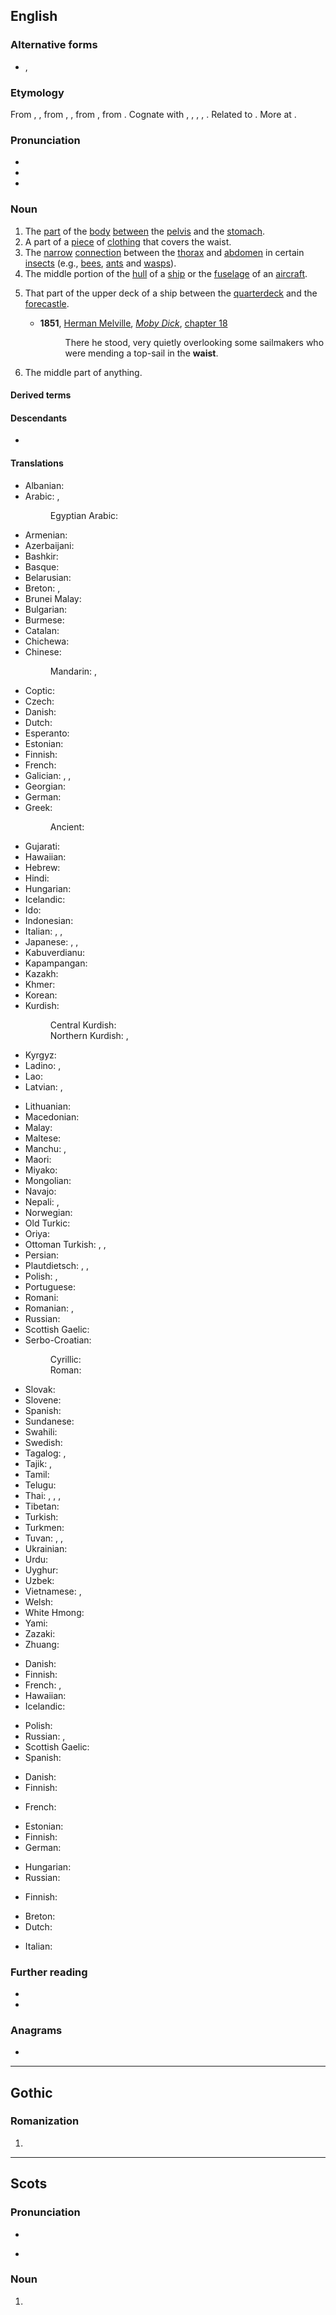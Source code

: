 ==English==

===Alternative forms===
* {{l|en|waste}}, {{l|en|wast}} {{qualifier|obsolete}}

===Etymology===
From {{inh|en|enm|waste}}, {{m|enm|wast||stature, waist}}, from {{der|en|ang|*wǣst}}, {{m|ang|*wǣxt}}, from {{der|en|gem-pro|*wahstuz||growth, development, stature, build}}, from {{der|en|ine-pro|*h₂weg-|*h₂weg-s-|to multiply, increase}}. Cognate with {{cog|gmh|wahst||growth}}, {{cog|da|vækst||growth}}, {{cog|sv|växt||growth, development, size}}, {{cog|is|vöxtur||growth}}, {{cog|got|𐍅𐌰𐌷𐍃𐍄𐌿𐍃||growth}}. Related to {{cog|ang|weaxan||to grow, increase}}. More at {{l|en|wax}}.

===Pronunciation===
* {{IPA|en|/weɪst/}}
* {{rhymes|en|eɪst}}
* {{homophones|en|waste}}

===Noun===
{{en-noun}}

# The [[part]] of the [[body]] [[between]] the [[pelvis]] and the [[stomach]].
# A part of a [[piece]] of [[clothing]] that covers the waist.
# The [[narrow]] [[connection]] between the [[thorax]] and [[abdomen]] in certain [[insect]]s (e.g., [[bee]]s, [[ant]]s and [[wasp]]s).
# The middle portion of the [[hull]] of a [[ship]] or the [[fuselage]] of an [[aircraft]].
# {{lb|en|nautical}} That part of the upper deck of a ship between the [[quarterdeck]] and the [[forecastle]].
#* '''1851''', [[w:Herman Melville|Herman Melville]], ''[[w:Moby Dick|Moby Dick]]'', [[s:Moby-Dick/Chapter 18|chapter 18]]
#*: There he stood, very quietly overlooking some sailmakers who were mending a top-sail in the '''waist'''.
# {{lb|en|obsolete}} The middle part of anything.
#: {{rfquotek|en|Shakespeare}} <!--who used it for the middle of a musical instrument, and of a period of time-->

====Derived terms====
{{col4|en
|pantywaist
|sheer-to-waist
|shirtwaist
|waistband
|waist cincher
|waistcoat
|waistless
|waistline
|wasp waist
}}

====Descendants====
* {{desc|ja|ウエスト|tr=uesuto|bor=1}}

====Translations====
{{trans-top|part of the body}}
* Albanian: {{t+|sq|bel|m}}
* Arabic: {{t|ar|خَصْر|m}}, {{t|ar|وَسَط|m}}
*: Egyptian Arabic: {{t|arz|وسط|m|tr=weṣṭ}}
* Armenian: {{t-needed|hy}}
* Azerbaijani: {{t+|az|bel}}
* Bashkir: {{t|ba|бил}}
* Basque: {{t-needed|eu}}
* Belarusian: {{t|be|та́лія|f}}
* Breton: {{t+|br|dargreiz|m}}, {{t+|br|bandenn|f}}
* Brunei Malay: {{t|kxd|pinggang}}
* Bulgarian: {{t|bg|та́лия|f}}
* Burmese: {{t+|my|ခါး}}
* Catalan: {{t+|ca|cintura|f}}
* Chichewa: {{t|ny|chiuno}}
* Chinese:
*: Mandarin: {{t+|cmn|腰|tr=yāo}}, {{t+|cmn|腰部|tr=yāobù}}
* Coptic: {{t|cop|ϯⲡⲓ|f}}
* Czech: {{t+|cs|pas|m}}
* Danish: {{t|da|talje|c}}
* Dutch: {{t+|nl|middel|n}}
* Esperanto: {{t+|eo|talio}}
* Estonian: {{t|et|vöökoht}}
* Finnish: {{t+|fi|vyötärö}}
* French: {{t+|fr|taille|f}}
* Galician: {{t+|gl|cintura|f}}, {{t+|gl|van|m}}, {{t|gl|cós|m}}
* Georgian: {{t+|ka|წელი}}
* German: {{t+|de|Taille|f}}
* Greek: {{t+|el|μέση|f}}
*: Ancient: {{t|grc|ἰξύς|f}}
* Gujarati: {{t+|gu|કમર}}
* Hawaiian: {{t|haw|pūhaka}}
* Hebrew: {{t+|he|מֹתֶן|m|tr=moten}}
* Hindi: {{t+|hi|कमर|f}}
* Hungarian: {{t+|hu|derék}}
* Icelandic: {{t+|is|mitti|n}}
* Ido: {{t+|io|tayo}}
* Indonesian: {{t+|id|pinggang}}
* Italian: {{t+|it|vita|f}}, {{t+|it|cintura|f}}, {{t+|it|cintola|f}}
* Japanese: {{t|ja|胴のくびれ|tr=どうのくびれ, dō no kubire}}, {{t+|ja|腰部|tr=ようぶ, yōbu}}, {{t|ja|胴回り|tr=どうまわり, dōmawari}}
* Kabuverdianu: {{t|kea|sintura}}
* Kapampangan: {{t|pam|awakan}}
* Kazakh: {{t|kk|бел}}
* Khmer: {{t+|km|ចង្កេះ}}
* Korean: {{t+|ko|허리}}
* Kurdish:
*: Central Kurdish: {{t+|ckb|کەمەر}}
*: Northern Kurdish: {{t+|kmr|navteng|f}}, {{t+|kmr|newq|f}}
* Kyrgyz: {{t+|ky|бел}}
* Ladino: {{t|lad|ביל|m}}, {{t|lad|bel|m}}
* Lao: {{t+|lo|ແອວ}}
* Latvian: {{t|lv|viduklis|m}}, {{t|lv|jostasvieta|f}}
{{trans-mid}}
* Lithuanian: {{t|lt|juosmuo|?}}
* Macedonian: {{t|mk|појас|m}}
* Malay: {{t|ms|pinggang}}
* Maltese: {{t|mt|qadd}}
* Manchu: {{t|mnc|ᡩᠠᡵᠠ|tr=dara}}, {{t|mnc|ᡩᠠᡵᠠᠮᠠ|tr=darama}}
* Maori: {{t-needed|mi}}
* Miyako: {{t|mvi|ヨーラ|tr=jōra}}
* Mongolian: {{t+|mn|бэлхүүс}}
* Navajo: {{t|nv|anííʼ}}
* Nepali: {{t+|ne|कटि}}, {{t+|ne|कम्मर}}
* Norwegian: {{t|no|midje|?}}
* Old Turkic: {{t|otk|𐰋𐰃𐰠|tr=bél}}
* Oriya: {{t-needed|or}}
* Ottoman Turkish: {{t|ota|بل|tr=bel}}, {{t|ota|بیل|tr=bîl}}, {{t|ota|كمر|tr=kemer}}
* Persian: {{t+|fa|کمر|tr=kamar}}
* Plautdietsch: {{t|pdt|Kjnäp|f}}, {{t|pdt|Weest|f}}, {{t|pdt|Taulj|f}}
* Polish: {{t+|pl|talia|f}}, {{t+|pl|pas|m}}
* Portuguese: {{t+|pt|cintura|f}}
* Romani: {{t|rom|mashkar|m}}
* Romanian: {{t+|ro|mijloc|?}}, {{t+|ro|talie|?}}
* Russian: {{t+|ru|та́лия|f}}
* Scottish Gaelic: {{t|gd|meadhan|m}}
* Serbo-Croatian:
*: Cyrillic: {{t|sh|по̏ја̄с|m}}
*: Roman: {{t+|sh|pȍjās|m}}
* Slovak: {{t|sk|pás|m}}
* Slovene: {{t+|sl|pas|m}}
* Spanish: {{t+|es|cintura|f}}
* Sundanese: {{t|su|angkeng}}
* Swahili: {{t+|sw|kiuno}}
* Swedish: {{t+|sv|midja|?}}
* Tagalog: {{t+|tl|baywang}}, {{t+|tl|bewang}}
* Tajik: {{t+|tg|камар}}, {{t+|tg|миён}}
* Tamil: {{t+|ta|இடுப்பு}}
* Telugu: {{t+|te|నడుము}}
* Thai: {{t+|th|เอว}}, {{t+|th|สะเอว}}, {{t+|th|กะเอว}}, {{t|th|บั้นเอว}}
* Tibetan: {{t-needed|bo}}
* Turkish: {{t+|tr|bel}}
* Turkmen: {{t+|tk|bil}}
* Tuvan: {{t|tyv|бел кежик}}, {{t|tyv|бел кеш}}, {{t|tyv|бел кежи}}
* Ukrainian: {{t|uk|та́лія|f}}
* Urdu: {{t|ur|کمر|f|tr=kamar}}
* Uyghur: {{t|ug|بەل}}
* Uzbek: {{t+|uz|bel}}
* Vietnamese: {{t+|vi|eo}}, {{t+|vi|eo lưng}}
* Welsh: {{t|cy|gwasg|m}}
* White Hmong: {{t-needed|mww}}
* Yami: {{t|tao|kawakan}}
* Zazaki: {{t|zza|mér}}
* Zhuang: {{t|za|hwet}}
{{trans-bottom}}

{{trans-top|part of a piece of clothing that covers the waist}}
* Danish: {{t|da|talje|c}}
* Finnish: {{t+|fi|vyötärö}}
* French: {{t+|fr|taille|f}}, {{t+|fr|ceinture|f}}
* Hawaiian: {{t|haw|pākana}}
* Icelandic: {{t+|is|mitti|n}}
{{trans-mid}}
* Polish: {{t+|pl|pas|m}}
* Russian: {{t+|ru|по́яс|m}}, {{t+|ru|лиф|m}} {{qualifier|bodice}}
* Scottish Gaelic: {{t|gd|meadhan|m}}
* Spanish: {{t+|es|cintura|f}}
{{trans-bottom}}

{{trans-top|narrow connection between the thorax and abdomen in certain insects}}
* Danish: {{t|da|hvepsetalje|c}}
* Finnish: {{t+|fi|vyötärö}}
{{trans-mid}}
* French: {{t+|fr|taille|f}}
{{trans-bottom}}

{{trans-top|middle portion of the hull of a ship or the fuselage of an aircraft}}
* Estonian: {{t|et|kesktekk}}
* Finnish: {{t|fi|keskirunko}}
* German: {{t+|de|Rumpf|m}}
{{trans-mid}}
* Hungarian: {{t+|hu|törzs}}
* Russian: {{t+|ru|шкафу́т|m}}
{{trans-bottom}}

{{trans-top|nautical: upper deck of a ship between the quarterdeck and the forecastle}}
{{trans-mid}}
{{trans-bottom}}

{{trans-top|middle part of anything}}
* Finnish: {{t|fi|keskiosa}}
{{trans-mid}}
{{trans-bottom}}

{{checktrans-top}}
* Breton: {{t+check|br|bandenn|f}}
* Dutch: {{t-check|nl|middendek|n}}
{{trans-mid}}
* Italian: {{t+check|it|vita|f}}
{{trans-bottom}}

===Further reading===
* {{projectlink|1911|Waist}}
* {{projectlink|Wikipedia|Waist (disambiguation)|Waist}}

===Anagrams===
* {{anagrams|en|a=aistw|Swati|Waits|waits}}

----

==Gothic==

===Romanization===
{{got-rom}}

# {{romanization of|got|𐍅𐌰𐌹𐍃𐍄}}

----

==Scots==

===Pronunciation===
* {{IPA|sco|/west/}}
* {{a|Mid Northern Scots}} {{IPA|sco|/wəist/}}

===Noun===
{{sco-noun}}

# {{l|en|waist}}